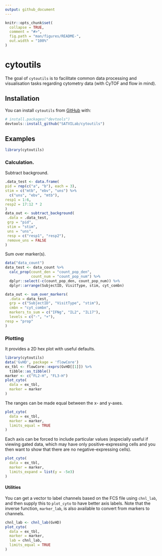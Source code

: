 ```yaml
---
output: github_document
---
```


<!-- README.md is generated from README.Rmd. Please edit that file -->

```r
knitr::opts_chunk$set(
  collapse = TRUE,
  comment = "#>",
  fig.path = "man/figures/README-",
  out.width = "100%"
)
```

# cytoutils

<!-- badges: start -->
<!-- badges: end -->

The goal of `cytoutils` is to facilitate common data processing and visualisation tasks regarding cytometry data (with CyTOF and flow in mind).

## Installation

You can install `cytoutils` from [GitHub](https://github.com/) with:

```r
# install.packages("devtools")
devtools::install_github("SATVILab/cytoutils")
```

## Examples

```r
library(cytoutils)
```

### Calculation. 

Subtract background. 
```r
.data_test <- data.frame(
pid = rep(c("a", "b"), each = 3),
stim = c("mtb", "ebv", "uns") %>%
  c("uns", "ebv", "mtb"),
resp1 = 1:6,
resp2 = 17:12 * 2
)
data_out <- subtract_background(
 .data = .data_test,
 grp = "pid",
 stim = "stim",
 uns = "uns",
 resp = c("resp1", "resp2"),
 remove_uns = FALSE
)
```

Sum over marker(s). 
```r
data("data_count")
data_test <- data_count %>%
  calc_prop(count_den = "count_pop_den",
            count_num = "count_pop_num") %>%
  dplyr::select(-c(count_pop_den, count_pop_num)) %>%
  dplyr::arrange(SubjectID, VisitType, stim, cyt_combn)

data_out <- sum_over_markers(
  .data = data_test,
  grp = c("SubjectID", "VisitType", "stim"),
  cmbn = "cyt_combn",
  markers_to_sum = c("IFNg", "IL2", "IL17"),
  levels = c("-", "+"),
resp = "prop"
)
```

### Plotting

It provides a 2D hex plot with useful defaults. 
```r
library(cytoutils)
data('GvHD', package = 'flowCore')
ex_tbl <- flowCore::exprs(GvHD[[1]]) %>%
  tibble::as_tibble()
marker <- c("FL2-H", "FL3-H")
plot_cyto(
  data = ex_tbl, 
  marker = marker
)
```

The ranges can be made equal between the x- and y-axes.
```r
plot_cyto(
  data = ex_tbl, 
  marker = marker, 
  limits_equal = TRUE
)
```

Each axis can be forced to include particular values (especially useful if viewing gated data, which may have only positive-expressing cells and you then want to show that there are no negative-expressing cells).
```r
plot_cyto(
  data = ex_tbl, 
  marker = marker, 
  limits_expand = list(y = -5e3)
)
```

#### Utilities

You can get a vector to label channels based on the FCS file using `chnl_lab`, and then supply this to `plot_cyto` to have better axis labels. Note that the inverse function, `marker_lab`, is also available to convert from markers to channels. 
```r
chnl_lab <- chnl_lab(GvHD)
plot_cyto(
  data = ex_tbl, 
  marker = marker, 
  lab = chnl_lab,
  limits_equal = TRUE
)
```
